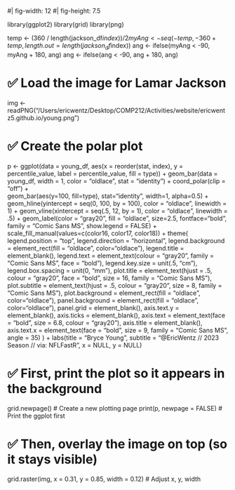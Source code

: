 #| fig-width: 12
#| fig-height: 7.5

library(ggplot2)
library(grid)
library(png)

temp <- (360 / length(jackson_df$index)) / 2
myAng <- seq(-temp, -360 + temp, length.out = length(jackson_df$index))
ang <- ifelse(myAng < -90, myAng + 180, ang)
ang <- ifelse(ang < -90, ang + 180, ang)

# ✅ Load the image for Lamar Jackson
img <- readPNG("/Users/ericwentz/Desktop/COMP212/Activities/website/ericwentz5.github.io/young.png")

# ✅ Create the polar plot
p <- ggplot(data = young_df, aes(x = reorder(stat, index), y = percentile_value, label = percentile_value, fill = type)) +
  geom_bar(data = young_df, width = 1, color = "oldlace", stat = "identity") +
  coord_polar(clip = "off") +  
  geom_bar(aes(y=100, fill=type), stat="identity", width=1, alpha=0.5) +
  geom_hline(yintercept = seq(0, 100, by = 100), color = "oldlace", linewidth = 1) +
  geom_vline(xintercept = seq(.5, 12, by = 1), color = "oldlace", linewidth = .5) +
  geom_label(color = "gray20", fill = "oldlace", size=2.5, fontface="bold", family = "Comic Sans MS", show.legend = FALSE) +
  scale_fill_manual(values=c(color16, color17, color18)) +
  theme(
    legend.position = "top",
    legend.direction = "horizontal",
    legend.background = element_rect(fill = "oldlace", color="oldlace"),
    legend.title = element_blank(),
    legend.text = element_text(colour = "gray20", family = "Comic Sans MS", face = "bold"),
    legend.key.size = unit(.5, "cm"),
    legend.box.spacing = unit(0, "mm"),
    plot.title = element_text(hjust = .5, colour = "gray20", face = "bold", size = 16, family = "Comic Sans MS"),
    plot.subtitle = element_text(hjust = .5, colour = "gray20", size = 8, family = "Comic Sans MS"),
    plot.background = element_rect(fill = "oldlace", color="oldlace"),
    panel.background = element_rect(fill = "oldlace", color="oldlace"),
    panel.grid = element_blank(),
    axis.text.y = element_blank(),
    axis.ticks = element_blank(),
    axis.text = element_text(face = "bold", size = 6.8, colour = "gray20"),
    axis.title = element_blank(),
    axis.text.x = element_text(face = "bold", size = 9, family = "Comic Sans MS", angle = 35)
  ) +
  labs(title = "Bryce Young",
       subtitle = "@EricWentz // 2023 Season // via: NFLFastR", x = NULL, y = NULL)

# ✅ First, print the plot so it appears in the background
grid.newpage()  # Create a new plotting page
print(p, newpage = FALSE)  # Print the ggplot first

# ✅ Then, overlay the image on top (so it stays visible)
grid.raster(img, x = 0.31, y = 0.85, width = 0.12)  # Adjust x, y, width
